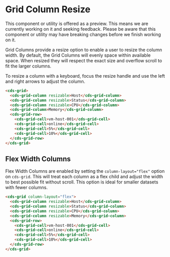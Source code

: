 
<Meta title="Data Grid (Preview)/Column Resize" />

# Grid Column Resize

<cds-alert-group status="warning" cds-layout="m-b:lg">
  <cds-alert>
    This component or utility is offered as a preview. This means we are currently working on it and seeking feedback.
    Please be aware that this component or utility may have breaking changes before we finish working on it.
  </cds-alert>
</cds-alert-group>

Grid Columns provide a resize option to enable a user to resize the column width.
By default, the Grid Columns will evenly space within available space. When resized they will
respect the exact size and overflow scroll to fit the larger columns.

<cds-alert status="info">To resize a column with a keyboard, focus the resize handle and use the left and right arrows to adjust the column.</cds-alert>

```html
<cds-grid>
  <cds-grid-column resizable>Host</cds-grid-column>
  <cds-grid-column resizable>Status</cds-grid-column>
  <cds-grid-column resizable>CPU</cds-grid-column>
  <cds-grid-column>Memory</cds-grid-column>
  <cds-grid-row>
    <cds-grid-cell>vm-host-001</cds-grid-cell>
    <cds-grid-cell>online</cds-grid-cell>
    <cds-grid-cell>5%</cds-grid-cell>
    <cds-grid-cell>10%</cds-grid-cell>
  </cds-grid-row>
</cds-grid>
```

<Story id="stories-grid--column-resize" />

## Flex Width Columns

Flex Width Columns are enabled by setting the `column-layout="flex"` option on `cds-grid`.
This will treat each column as a flex child and adjust the width to best possible fit without
scroll. This option is ideal for smaller datasets with fewer columns.

```html
<cds-grid column-layout="flex">
  <cds-grid-column resizable>Host</cds-grid-column>
  <cds-grid-column resizable>Status</cds-grid-column>
  <cds-grid-column resizable>CPU</cds-grid-column>
  <cds-grid-column resizable>Memory</cds-grid-column>
  <cds-grid-row>
    <cds-grid-cell>vm-host-001</cds-grid-cell>
    <cds-grid-cell>online</cds-grid-cell>
    <cds-grid-cell>5%</cds-grid-cell>
    <cds-grid-cell>10%</cds-grid-cell>
  </cds-grid-row>
</cds-grid>
```

<Story id="stories-grid--column-flex-width" />
